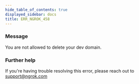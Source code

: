 ```yaml
---
hide_table_of_contents: true
displayed_sidebar: docs
title: ERR_NGROK_458
---
```




### Message

You are not allowed to delete your dev domain.

<ErrorDetails error="err_ngrok_458" />

### Further help

If you're having trouble resolving this error, please reach out to [support@ngrok.com](mailto:support@ngrok.com?subject=Help%20with%20ERR_NGROK_458)

